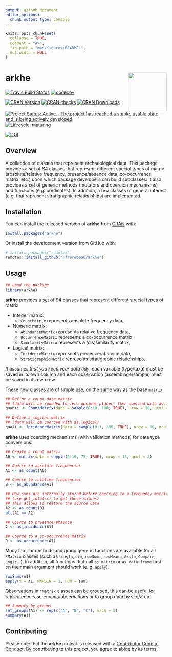 ```yaml
---
output: github_document
editor_options: 
  chunk_output_type: console
---
```


<!-- README.md is generated from README.Rmd. Please edit that file -->

```r
knitr::opts_chunk$set(
  collapse = TRUE,
  comment = "#>",
  fig.path = "man/figures/README-",
  out.width = NULL
)
```

# arkhe <img width=120px src="man/figures/logo.png" align="right" />

<!-- badges: start -->
[![Travis Build Status](https://travis-ci.org/nfrerebeau/arkhe.svg?branch=master)](https://travis-ci.org/nfrerebeau/arkhe)
[![codecov](https://codecov.io/gh/nfrerebeau/arkhe/branch/master/graph/badge.svg)](https://codecov.io/gh/nfrerebeau/arkhe)

[![CRAN Version](http://www.r-pkg.org/badges/version/arkhe)](https://cran.r-project.org/package=arkhe)
[![CRAN checks](https://cranchecks.info/badges/worst/arkhe)](https://cran.r-project.org/web/checks/check_results_arkhe.html)
[![CRAN Downloads](http://cranlogs.r-pkg.org/badges/arkhe)](https://cran.r-project.org/package=arkhe)

[![Project Status: Active – The project has reached a stable, usable state and is being actively developed.](https://www.repostatus.org/badges/latest/active.svg)](https://www.repostatus.org/#active)
[![Lifecycle: maturing](https://img.shields.io/badge/lifecycle-maturing-blue.svg)](https://www.tidyverse.org/lifecycle/#maturing)

[![DOI](https://zenodo.org/badge/DOI/10.5281/zenodo.3526659.svg)](https://doi.org/10.5281/zenodo.3526659)
<!-- badges: end -->

## Overview

A collection of classes that represent archaeological data. This package provides a set of S4 classes that represent different special types of matrix (absolute/relative frequency, presence/absence data, co-occurrence matrix, etc.) upon which package developers can build subclasses. It also provides a set of generic methods (mutators and coercion mechanisms) and functions (e.g. predicates). In addition, a few classes of general interest (e.g. that represent stratigraphic relationships) are implemented.

## Installation

You can install the released version of **arkhe** from [CRAN](https://CRAN.R-project.org) with:

```r
install.packages("arkhe")
```

Or install the development version from GitHub with:

```r
# install.packages("remotes")
remotes::install_github("nfrerebeau/arkhe")
```

## Usage

```r
## Load the package
library(arkhe)
```

**arkhe** provides a set of S4 classes that represent different special types of matrix.

* Integer matrix:
    * `CountMatrix` represents absolute frequency data,
* Numeric matrix:
    * `AbundanceMatrix` represents relative frequency data,
    * `OccurrenceMatrix` represents a co-occurrence matrix,
    * `SimilarityMatrix` represents a (dis)similarity matrix,
* Logical matrix:
    * `IncidenceMatrix` represents presence/absence data,
    * `StratigraphicMatrix` represents stratigraphic relationships.

*It assumes that you keep your data tidy*: each variable (type/taxa) must be saved in its own column and each observation (assemblage/sample) must be saved in its own row.

These new classes are of simple use, on the same way as the base `matrix`:

```r
## Define a count data matrix
## (data will be rounded to zero decimal places, then coerced with as.integer)
quanti <- CountMatrix(data = sample(0:10, 100, TRUE), nrow = 10, ncol = 10)

## Define a logical matrix
## (data will be coerced with as.logical)
quali <- IncidenceMatrix(data = sample(0:1, 100, TRUE), nrow = 10, ncol = 10)
```

**arkhe** uses coercing mechanisms (with validation methods) for data type conversions:

```r
## Create a count matrix
A0 <- matrix(data = sample(0:10, 75, TRUE), nrow = 15, ncol = 5)

## Coerce to absolute frequencies
A1 <- as_count(A0)

## Coerce to relative frequencies
B <- as_abundance(A1)

## Row sums are internally stored before coercing to a frequency matrix
## (use get_totals() to get these values)
## This allows to restore the source data
A2 <- as_count(B)
all(A1 == A2)

## Coerce to presence/absence
C <- as_incidence(A1)

## Coerce to a co-occurrence matrix
D <- as_occurrence(A1)
```

Many familiar methods and group generic functions are available for all `*Matrix` classes (such as `length`, `dim`, `rowSums`, `rowMeans`, `Arith`, `Compare`, `Logic`...). In addition, all functions that call `as.matrix` or `as.data.frame` first on their main argument should work (e. g. `apply`).

```r
rowSums(A1)
apply(X = A1, MARGIN = 1, FUN = sum)
```

Observations in `*Matrix` classes can be grouped, this can be useful for replicated measurements/observations or to group data by site/area.

```r
## Summary by groups
set_groups(A1) <- rep(c("A", "B", "C"), each = 5)
summary(A1)
```

## Contributing
Please note that the **arkhe** project is released with a [Contributor Code of Conduct](https://github.com/nfrerebeau/arkhe/blob/master/.github/CODE_OF_CONDUCT.md). By contributing to this project, you agree to abide by its terms.
